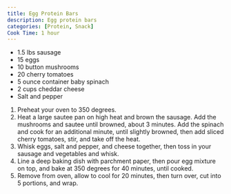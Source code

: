 ```yaml
---
title: Egg Protein Bars
description: Egg protein bars
categories: [Protein, Snack]
Cook Time: 1 hour
---
```


* 1.5 lbs sausage
* 15 eggs
* 10 button mushrooms
* 20 cherry tomatoes
* 5 ounce container baby spinach
* 2 cups cheddar cheese
* Salt and pepper

1. Preheat your oven to 350 degrees.
2. Heat a large sautee pan on high heat and brown the sausage. Add the mushrooms and sautee until browned, about 3 minutes. Add the spinach and cook for an additional minute, until slightly browned, then add sliced cherry tomatoes, stir, and take off the heat.
3. Whisk eggs, salt and pepper, and cheese together, then toss in your sausage and vegetables and whisk.
4. Line a deep baking dish with parchment paper, then pour egg mixture on top, and bake at 350 degrees for 40 minutes, until cooked.
5. Remove from oven, allow to cool for 20 minutes, then turn over, cut into 5 portions, and wrap.
